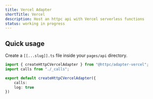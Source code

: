 ```yaml
---
title: Vercel Adapter
shortTitle: Vercel
description: Host an httpc api with Vercel serverless functions
status: working in progress
---
```



## Quick usage
Create a `[[...slug]].ts` file inside your `pages/api` directory.

```ts
import { createHttpCVercelAdapter } from "@httpc/adapter-vercel";
import calls from "./_calls";

export default createHttpCVercelAdapter({
    calls: 
    log: true
})
```

